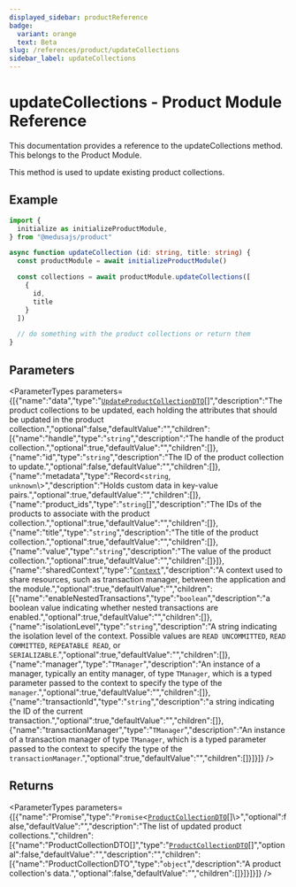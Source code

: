 ```yaml
---
displayed_sidebar: productReference
badge:
  variant: orange
  text: Beta
slug: /references/product/updateCollections
sidebar_label: updateCollections
---
```



# updateCollections - Product Module Reference

This documentation provides a reference to the updateCollections method. This belongs to the Product Module.

This method is used to update existing product collections.

## Example

```ts
import { 
  initialize as initializeProductModule,
} from "@medusajs/product"

async function updateCollection (id: string, title: string) {
  const productModule = await initializeProductModule()

  const collections = await productModule.updateCollections([
    {
      id,
      title
    }
  ])

  // do something with the product collections or return them
}
```

## Parameters

<ParameterTypes parameters={[{"name":"data","type":"[`UpdateProductCollectionDTO`](../../interfaces/UpdateProductCollectionDTO.mdx)[]","description":"The product collections to be updated, each holding the attributes that should be updated in the product collection.","optional":false,"defaultValue":"","children":[{"name":"handle","type":"`string`","description":"The handle of the product collection.","optional":true,"defaultValue":"","children":[]},{"name":"id","type":"`string`","description":"The ID of the product collection to update.","optional":false,"defaultValue":"","children":[]},{"name":"metadata","type":"Record<`string`, `unknown`\\>","description":"Holds custom data in key-value pairs.","optional":true,"defaultValue":"","children":[]},{"name":"product_ids","type":"`string`[]","description":"The IDs of the products to associate with the product collection.","optional":true,"defaultValue":"","children":[]},{"name":"title","type":"`string`","description":"The title of the product collection.","optional":true,"defaultValue":"","children":[]},{"name":"value","type":"`string`","description":"The value of the product collection.","optional":true,"defaultValue":"","children":[]}]},{"name":"sharedContext","type":"[`Context`](../../interfaces/Context.mdx)","description":"A context used to share resources, such as transaction manager, between the application and the module.","optional":true,"defaultValue":"","children":[{"name":"enableNestedTransactions","type":"`boolean`","description":"a boolean value indicating whether nested transactions are enabled.","optional":true,"defaultValue":"","children":[]},{"name":"isolationLevel","type":"`string`","description":"A string indicating the isolation level of the context. Possible values are `READ UNCOMMITTED`, `READ COMMITTED`, `REPEATABLE READ`, or `SERIALIZABLE`.","optional":true,"defaultValue":"","children":[]},{"name":"manager","type":"`TManager`","description":"An instance of a manager, typically an entity manager, of type `TManager`, which is a typed parameter passed to the context to specify the type of the `manager`.","optional":true,"defaultValue":"","children":[]},{"name":"transactionId","type":"`string`","description":"a string indicating the ID of the current transaction.","optional":true,"defaultValue":"","children":[]},{"name":"transactionManager","type":"`TManager`","description":"An instance of a transaction manager of type `TManager`, which is a typed parameter passed to the context to specify the type of the `transactionManager`.","optional":true,"defaultValue":"","children":[]}]}]} />

## Returns

<ParameterTypes parameters={[{"name":"Promise","type":"`Promise`<[`ProductCollectionDTO`](../../interfaces/ProductCollectionDTO.mdx)[]\\>","optional":false,"defaultValue":"","description":"The list of updated product collections.","children":[{"name":"ProductCollectionDTO[]","type":"[`ProductCollectionDTO`](../../interfaces/ProductCollectionDTO.mdx)[]","optional":false,"defaultValue":"","description":"","children":[{"name":"ProductCollectionDTO","type":"`object`","description":"A product collection's data.","optional":false,"defaultValue":"","children":[]}]}]}]} />
